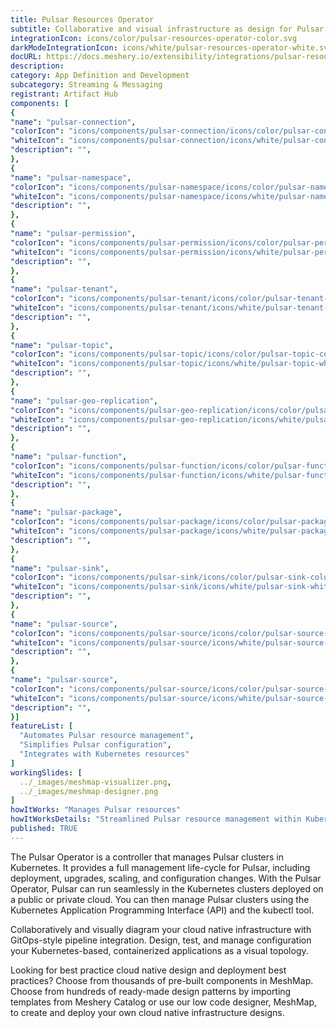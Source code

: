 ```yaml
---
title: Pulsar Resources Operator
subtitle: Collaborative and visual infrastructure as design for Pulsar Resources Operator
integrationIcon: icons/color/pulsar-resources-operator-color.svg
darkModeIntegrationIcon: icons/white/pulsar-resources-operator-white.svg
docURL: https://docs.meshery.io/extensibility/integrations/pulsar-resources-operator
description: 
category: App Definition and Development
subcategory: Streaming & Messaging
registrant: Artifact Hub
components: [
{
"name": "pulsar-connection",
"colorIcon": "icons/components/pulsar-connection/icons/color/pulsar-connection-color.svg",
"whiteIcon": "icons/components/pulsar-connection/icons/white/pulsar-connection-white.svg",
"description": "",
},
{
"name": "pulsar-namespace",
"colorIcon": "icons/components/pulsar-namespace/icons/color/pulsar-namespace-color.svg",
"whiteIcon": "icons/components/pulsar-namespace/icons/white/pulsar-namespace-white.svg",
"description": "",
},
{
"name": "pulsar-permission",
"colorIcon": "icons/components/pulsar-permission/icons/color/pulsar-permission-color.svg",
"whiteIcon": "icons/components/pulsar-permission/icons/white/pulsar-permission-white.svg",
"description": "",
},
{
"name": "pulsar-tenant",
"colorIcon": "icons/components/pulsar-tenant/icons/color/pulsar-tenant-color.svg",
"whiteIcon": "icons/components/pulsar-tenant/icons/white/pulsar-tenant-white.svg",
"description": "",
},
{
"name": "pulsar-topic",
"colorIcon": "icons/components/pulsar-topic/icons/color/pulsar-topic-color.svg",
"whiteIcon": "icons/components/pulsar-topic/icons/white/pulsar-topic-white.svg",
"description": "",
},
{
"name": "pulsar-geo-replication",
"colorIcon": "icons/components/pulsar-geo-replication/icons/color/pulsar-geo-replication-color.svg",
"whiteIcon": "icons/components/pulsar-geo-replication/icons/white/pulsar-geo-replication-white.svg",
"description": "",
},
{
"name": "pulsar-function",
"colorIcon": "icons/components/pulsar-function/icons/color/pulsar-function-color.svg",
"whiteIcon": "icons/components/pulsar-function/icons/white/pulsar-function-white.svg",
"description": "",
},
{
"name": "pulsar-package",
"colorIcon": "icons/components/pulsar-package/icons/color/pulsar-package-color.svg",
"whiteIcon": "icons/components/pulsar-package/icons/white/pulsar-package-white.svg",
"description": "",
},
{
"name": "pulsar-sink",
"colorIcon": "icons/components/pulsar-sink/icons/color/pulsar-sink-color.svg",
"whiteIcon": "icons/components/pulsar-sink/icons/white/pulsar-sink-white.svg",
"description": "",
},
{
"name": "pulsar-source",
"colorIcon": "icons/components/pulsar-source/icons/color/pulsar-source-color.svg",
"whiteIcon": "icons/components/pulsar-source/icons/white/pulsar-source-white.svg",
"description": "",
},
{
"name": "pulsar-source",
"colorIcon": "icons/components/pulsar-source/icons/color/pulsar-source-color.svg",
"whiteIcon": "icons/components/pulsar-source/icons/white/pulsar-source-white.svg",
"description": "",
}]
featureList: [
  "Automates Pulsar resource management",
  "Simplifies Pulsar configuration",
  "Integrates with Kubernetes resources"
]
workingSlides: [
  ../_images/meshmap-visualizer.png,
  ../_images/meshmap-designer.png
]
howItWorks: "Manages Pulsar resources"
howItWorksDetails: "Streamlined Pulsar resource management within Kubernetes"
published: TRUE
---
```

<p>
The Pulsar Operator is a controller that manages Pulsar clusters in Kubernetes. It provides a full management life-cycle for Pulsar, including deployment, upgrades, scaling, and configuration changes. With the Pulsar Operator, Pulsar can run seamlessly in the Kubernetes clusters deployed on a public or private cloud. You can then manage Pulsar clusters using the Kubernetes Application Programming Interface (API) and the kubectl tool.
</p>
<p>
    Collaboratively and visually diagram your cloud native infrastructure with GitOps-style pipeline integration. Design, test, and manage configuration your Kubernetes-based, containerized applications as a visual topology.
</p>
<p>
    Looking for best practice cloud native design and deployment best practices? Choose from thousands of pre-built components in MeshMap. Choose from hundreds of ready-made design patterns by importing templates from Meshery Catalog or use our low code designer, MeshMap, to create and deploy your own cloud native infrastructure designs.
</p>
